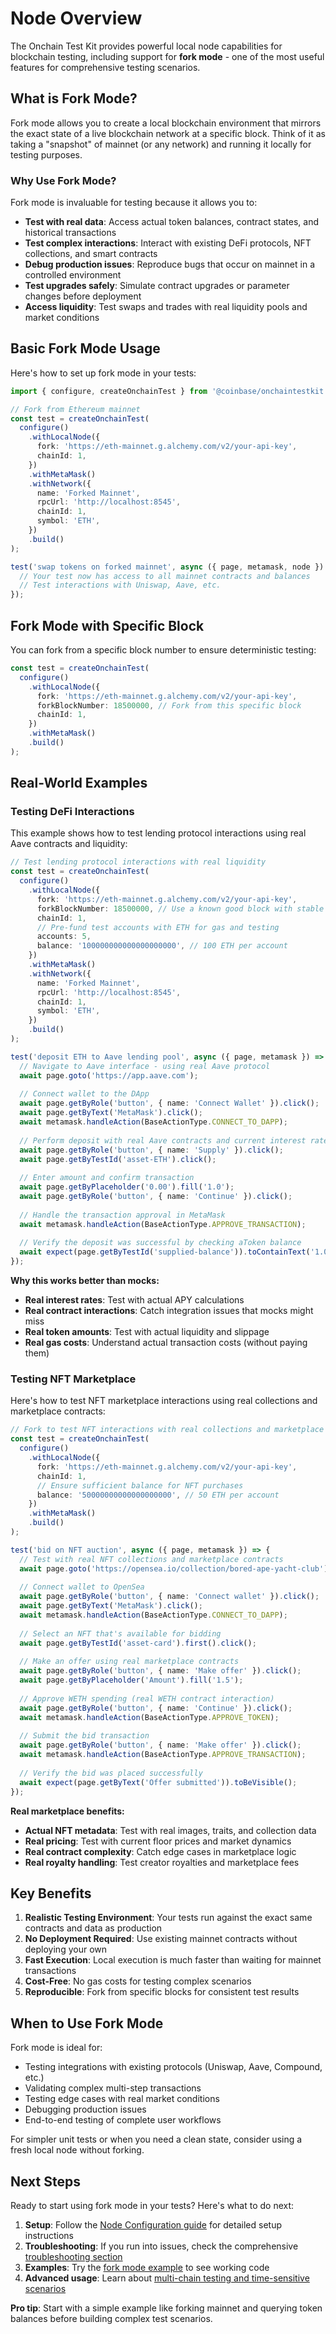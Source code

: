 # Node Overview

The Onchain Test Kit provides powerful local node capabilities for blockchain testing, including support for **fork mode** - one of the most useful features for comprehensive testing scenarios.

## What is Fork Mode?

Fork mode allows you to create a local blockchain environment that mirrors the exact state of a live blockchain network at a specific block. Think of it as taking a "snapshot" of mainnet (or any network) and running it locally for testing purposes.

### Why Use Fork Mode?

Fork mode is invaluable for testing because it allows you to:

- **Test with real data**: Access actual token balances, contract states, and historical transactions
- **Test complex interactions**: Interact with existing DeFi protocols, NFT collections, and smart contracts
- **Debug production issues**: Reproduce bugs that occur on mainnet in a controlled environment
- **Test upgrades safely**: Simulate contract upgrades or parameter changes before deployment
- **Access liquidity**: Test swaps and trades with real liquidity pools and market conditions

## Basic Fork Mode Usage

Here's how to set up fork mode in your tests:

```typescript
import { configure, createOnchainTest } from '@coinbase/onchaintestkit';

// Fork from Ethereum mainnet
const test = createOnchainTest(
  configure()
    .withLocalNode({
      fork: 'https://eth-mainnet.g.alchemy.com/v2/your-api-key',
      chainId: 1,
    })
    .withMetaMask()
    .withNetwork({
      name: 'Forked Mainnet',
      rpcUrl: 'http://localhost:8545',
      chainId: 1,
      symbol: 'ETH',
    })
    .build()
);

test('swap tokens on forked mainnet', async ({ page, metamask, node }) => {
  // Your test now has access to all mainnet contracts and balances
  // Test interactions with Uniswap, Aave, etc.
});
```

## Fork Mode with Specific Block

You can fork from a specific block number to ensure deterministic testing:

```typescript
const test = createOnchainTest(
  configure()
    .withLocalNode({
      fork: 'https://eth-mainnet.g.alchemy.com/v2/your-api-key',
      forkBlockNumber: 18500000, // Fork from this specific block
      chainId: 1,
    })
    .withMetaMask()
    .build()
);
```

## Real-World Examples

### Testing DeFi Interactions

This example shows how to test lending protocol interactions using real Aave contracts and liquidity:

```typescript
// Test lending protocol interactions with real liquidity
const test = createOnchainTest(
  configure()
    .withLocalNode({
      fork: 'https://eth-mainnet.g.alchemy.com/v2/your-api-key',
      forkBlockNumber: 18500000, // Use a known good block with stable state
      chainId: 1,
      // Pre-fund test accounts with ETH for gas and testing
      accounts: 5,
      balance: '100000000000000000000', // 100 ETH per account
    })
    .withMetaMask()
    .withNetwork({
      name: 'Forked Mainnet',
      rpcUrl: 'http://localhost:8545',
      chainId: 1,
      symbol: 'ETH',
    })
    .build()
);

test('deposit ETH to Aave lending pool', async ({ page, metamask }) => {
  // Navigate to Aave interface - using real Aave protocol
  await page.goto('https://app.aave.com');
  
  // Connect wallet to the DApp
  await page.getByRole('button', { name: 'Connect Wallet' }).click();
  await page.getByText('MetaMask').click();
  await metamask.handleAction(BaseActionType.CONNECT_TO_DAPP);
  
  // Perform deposit with real Aave contracts and current interest rates
  await page.getByRole('button', { name: 'Supply' }).click();
  await page.getByTestId('asset-ETH').click();
  
  // Enter amount and confirm transaction
  await page.getByPlaceholder('0.00').fill('1.0');
  await page.getByRole('button', { name: 'Continue' }).click();
  
  // Handle the transaction approval in MetaMask
  await metamask.handleAction(BaseActionType.APPROVE_TRANSACTION);
  
  // Verify the deposit was successful by checking aToken balance
  await expect(page.getByTestId('supplied-balance')).toContainText('1.00 ETH');
});
```

**Why this works better than mocks:**
- **Real interest rates**: Test with actual APY calculations
- **Real contract interactions**: Catch integration issues that mocks might miss
- **Real token amounts**: Test with actual liquidity and slippage
- **Real gas costs**: Understand actual transaction costs (without paying them)

### Testing NFT Marketplace

Here's how to test NFT marketplace interactions using real collections and marketplace contracts:

```typescript
// Fork to test NFT interactions with real collections and marketplace data
const test = createOnchainTest(
  configure()
    .withLocalNode({
      fork: 'https://eth-mainnet.g.alchemy.com/v2/your-api-key',
      chainId: 1,
      // Ensure sufficient balance for NFT purchases
      balance: '50000000000000000000', // 50 ETH per account
    })
    .withMetaMask()
    .build()
);

test('bid on NFT auction', async ({ page, metamask }) => {
  // Test with real NFT collections and marketplace contracts
  await page.goto('https://opensea.io/collection/bored-ape-yacht-club');
  
  // Connect wallet to OpenSea
  await page.getByRole('button', { name: 'Connect wallet' }).click();
  await page.getByText('MetaMask').click();
  await metamask.handleAction(BaseActionType.CONNECT_TO_DAPP);
  
  // Select an NFT that's available for bidding
  await page.getByTestId('asset-card').first().click();
  
  // Make an offer using real marketplace contracts
  await page.getByRole('button', { name: 'Make offer' }).click();
  await page.getByPlaceholder('Amount').fill('1.5');
  
  // Approve WETH spending (real WETH contract interaction)
  await page.getByRole('button', { name: 'Continue' }).click();
  await metamask.handleAction(BaseActionType.APPROVE_TOKEN);
  
  // Submit the bid transaction
  await page.getByRole('button', { name: 'Make offer' }).click();
  await metamask.handleAction(BaseActionType.APPROVE_TRANSACTION);
  
  // Verify the bid was placed successfully
  await expect(page.getByText('Offer submitted')).toBeVisible();
});
```

**Real marketplace benefits:**
- **Actual NFT metadata**: Test with real images, traits, and collection data
- **Real pricing**: Test with current floor prices and market dynamics
- **Real contract complexity**: Catch edge cases in marketplace logic
- **Real royalty handling**: Test creator royalties and marketplace fees

## Key Benefits

1. **Realistic Testing Environment**: Your tests run against the exact same contracts and data as production
2. **No Deployment Required**: Use existing mainnet contracts without deploying your own
3. **Fast Execution**: Local execution is much faster than waiting for mainnet transactions
4. **Cost-Free**: No gas costs for testing complex scenarios
5. **Reproducible**: Fork from specific blocks for consistent test results

## When to Use Fork Mode

Fork mode is ideal for:
- Testing integrations with existing protocols (Uniswap, Aave, Compound, etc.)
- Validating complex multi-step transactions
- Testing edge cases with real market conditions
- Debugging production issues
- End-to-end testing of complete user workflows

For simpler unit tests or when you need a clean state, consider using a fresh local node without forking.

## Next Steps

Ready to start using fork mode in your tests? Here's what to do next:

1. **Setup**: Follow the [Node Configuration guide](./configuration.mdx) for detailed setup instructions
2. **Troubleshooting**: If you run into issues, check the comprehensive [troubleshooting section](./configuration.mdx#troubleshooting)  
3. **Examples**: Try the [fork mode example](https://github.com/coinbase/onchaintestkit/blob/main/example/fork-mode-example.js) to see working code
4. **Advanced usage**: Learn about [multi-chain testing and time-sensitive scenarios](./configuration.mdx#advanced-fork-scenarios)

**Pro tip**: Start with a simple example like forking mainnet and querying token balances before building complex test scenarios.